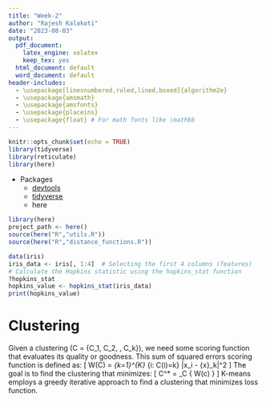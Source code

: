 ```yaml
---
title: "Week-2"
author: "Rajesh Kalakoti"
date: "2023-08-03"
output:
  pdf_document:
    latex_engine: xelatex
    keep_tex: yes
  html_document: default
  word_document: default
header-includes:
  - \usepackage[linesnumbered,ruled,lined,boxed]{algorithm2e}
  - \usepackage{amsmath}
  - \usepackage{amsfonts}
  - \usepackage{placeins}
  - \usepackage{float} # For math fonts like \mathbb
---
```


```r
knitr::opts_chunk$set(echo = TRUE)
library(tidyverse)
library(reticulate)
library(here)
```

* Packages
    + [devtools](https://www.r-project.org/nosvn/pandoc/devtools.html) 
    + [tidyverse](https://www.tidyverse.org/packages/)
    + here

```r
library(here)
project_path <- here()
source(here("R","utils.R"))
source(here("R","distance_functions.R"))
```

```r
data(iris)
iris_data <- iris[, 1:4]  # Selecting the first 4 columns (features)
# Calculate the Hopkins statistic using the hopkins_stat function
?hopkins_stat
hopkins_value <- hopkins_stat(iris_data)
print(hopkins_value)
```

# Clustering

Given a clustering \(C = \{C_1, C_2, \ldots, C_k\}\), we need some scoring function that evaluates its quality or goodness. This sum of squared errors scoring function is defined as:
\[ W(C) = \frac{1}{2} \sum_{k=1}^{K} \sum_{i: C(i)=k} \|x_i - \bar{x}_k\|^2 \]
The goal is to find the clustering that minimizes:
\[ C^* = \arg \min_C \{ W(c) \} \]
K-means employs a greedy iterative approach to find a clustering that minimizes loss function. 
\begin{algorithm}
\LinesNumbered % Add line numbers to the algorithm
\caption{K-means Algorithm}
\KwData{$D, k, \varepsilon$}

\textbf{K-means}($D, k, \varepsilon$): {
  
  $t \leftarrow 0$\;
  Randomly initialize $k$ centroids: $\mu_{1}^{t}, \mu_{2}^{t}, \ldots, \mu_{n}^{t} \in \mathbb{R}^d$\;
  \Repeat{$\sum_{i=1}^{k} ||\mu_{i}^t - \mu_{i}^{t-1}||^2 \le \varepsilon $}{
    $t \leftarrow t+1$\;
    $C_i \leftarrow \emptyset$ for all \(i = 1, \ldots, k\)
    
    /* Cluster assignment step */

    
    \For{$x_j \in D$}{
      $i^* \leftarrow \text{argmin}_i \{||x_j - \mu_{i}^{t-1}||^2 \}$\;
      /* assign $x_j$ to closest centroid */
      
      $C_{i^*} \leftarrow C_{i^*} \cup \{x_j\}$\;
    }
    
        
    \For{$i = 1, .., k $}{
      $  \mu_{i}^{t} \leftarrow \frac{1}{|C_i|} \sum_{x_j \in C_i} X_j $
    }
  }
}
\end{algorithm}



```r



```

